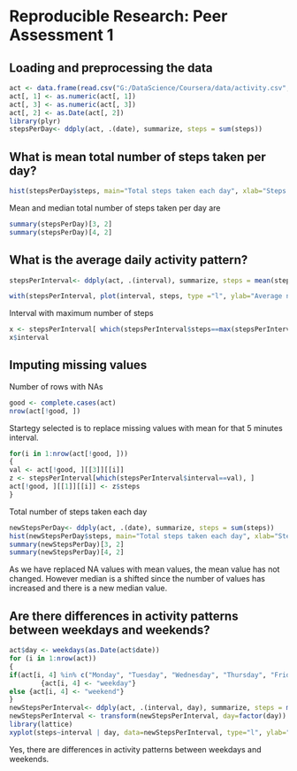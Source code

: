 # Reproducible Research: Peer Assessment 1


## Loading and preprocessing the data
```r
act <- data.frame(read.csv("G:/DataScience/Coursera/data/activity.csv", na.strings=c("NA","NaN", " ")))
act[, 1] <- as.numeric(act[, 1])
act[, 3] <- as.numeric(act[, 3])
act[, 2] <- as.Date(act[, 2])
library(plyr)
stepsPerDay<- ddply(act, .(date), summarize, steps = sum(steps))
```


## What is mean total number of steps taken per day?
```r
hist(stepsPerDay$steps, main="Total steps taken each day", xlab="Steps taken")
```
Mean and median total number of steps taken per day are 
```r

summary(stepsPerDay)[3, 2]
summary(stepsPerDay)[4, 2]
```
## What is the average daily activity pattern?
```r

stepsPerInterval<- ddply(act, .(interval), summarize, steps = mean(steps, na.rm=T))

with(stepsPerInterval, plot(interval, steps, type ="l", ylab="Average number of steps taken", xlab="5-minute interval"))

```
Interval with maximum number of steps
```r
x <- stepsPerInterval[ which(stepsPerInterval$steps==max(stepsPerInterval$steps)), ]
x$interval

```

## Imputing missing values
Number of rows with NAs
```r
good <- complete.cases(act)
nrow(act[!good, ])
```
Startegy selected is to replace missing values with mean for that 5 minutes interval.

```r
for(i in 1:nrow(act[!good, ]))
{
val <- act[!good, ][[3]][[i]]
z <- stepsPerInterval[which(stepsPerInterval$interval==val), ]
act[!good, ][[1]][[i]] <- z$steps
}
```
Total number of steps taken each day

```r
newStepsPerDay<- ddply(act, .(date), summarize, steps = sum(steps))
hist(newStepsPerDay$steps, main="Total steps taken each day", xlab="Steps taken")
summary(newStepsPerDay)[3, 2]
summary(newStepsPerDay)[4, 2]
```
As we have replaced NA values with mean values, the mean value has not changed. However median is a shifted since the number of values has increased and there is a new median value.  


## Are there differences in activity patterns between weekdays and weekends?

```r
act$day <- weekdays(as.Date(act$date))
for (i in 1:nrow(act))
{
if(act[i, 4] %in% c("Monday", "Tuesday", "Wednesday", "Thursday", "Friday"))
        {act[i, 4] <- "weekday"}
else {act[i, 4] <- "weekend"}
}
newStepsPerInterval<- ddply(act, .(interval, day), summarize, steps = mean(steps, na.rm=T))
newStepsPerInterval <- transform(newStepsPerInterval, day=factor(day))
library(lattice)
xyplot(steps~interval | day, data=newStepsPerInterval, type="l", ylab="Number of steps", xlab="Interval", layout=c(1, 2))

```
Yes, there are differences in activity patterns between weekdays and weekends.
